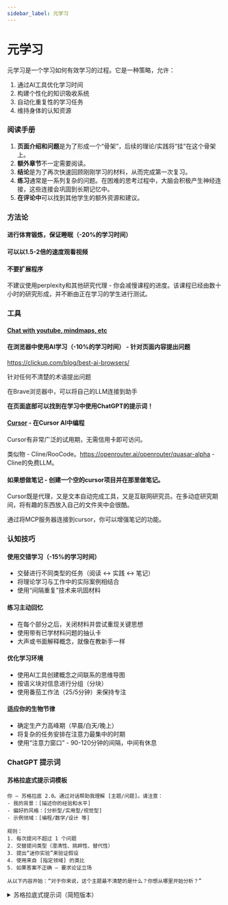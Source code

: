 ```yaml
---
sidebar_label: 元学习
---
```


# 元学习

元学习是一个学习如何有效学习的过程。它是一种策略，允许：

1. 通过AI工具优化学习时间
2. 构建个性化的知识吸收系统
3. 自动化重复性的学习任务
4. 维持身体的认知资源

### 阅读手册

1. **页面介绍和问题**是为了形成一个“骨架”，后续的理论/实践将“挂”在这个骨架上。
2. **额外章节**不一定需要阅读。
3. **结论**是为了再次快速回顾刚刚学习的材料，从而完成第一次复习。
4. **练习**通常是一系列复杂的问题。在困难的思考过程中，大脑会积极产生神经连接，这些连接会巩固到长期记忆中。
5. **在评论中**可以找到其他学生的额外资源和建议。

### 方法论

#### 进行体育锻炼，保证睡眠（-20%的学习时间）

#### 可以以1.5-2倍的速度观看视频

#### 不要扩展程序

不建议使用perplexity和其他研究代理 - 你会减慢课程的进度。该课程已经由数十小时的研究形成，并不断由正在学习的学生进行测试。

### 工具

#### [Chat with youtube, mindmaps, etc](https://notegpt.io/)

#### 在浏览器中使用AI学习（-10%的学习时间） - 针对页面内容提出问题

https://clickup.com/blog/best-ai-browsers/

针对任何不清楚的术语提出问题

在Brave浏览器中，可以将自己的LLM连接到助手

**在页面底部可以找到在学习中使用ChatGPT的提示词！**

#### [Cursor](https://cursor.ai/) - 在Cursor AI中编程

Cursor有非常广泛的试用期，无需信用卡即可访问。

类似物 - Cline/RooCode。https://openrouter.ai/openrouter/quasar-alpha - Cline的免费LLM。

#### 如果想做笔记 - 创建一个空的cursor项目并在那里做笔记。

Cursor既是代理，又是文本自动完成工具，又是互联网研究员。在多动症研究期间，将有趣的东西放入自己的文件夹中会很酷。

通过将MCP服务器连接到cursor，你可以增强笔记的功能。

### 认知技巧

#### 使用交错学习（-15%的学习时间）
- 交替进行不同类型的任务（阅读 ↔ 实践 ↔ 笔记）
- 将理论学习与工作中的实际案例相结合
- 使用“间隔重复”技术来巩固材料

#### 练习主动回忆
- 在每个部分之后，关闭材料并尝试重现关键思想
- 使用带有已学材料问题的抽认卡
- 大声或书面解释概念，就像在教新手一样

#### 优化学习环境
- 使用AI工具创建概念之间联系的思维导图
- 按语义块对信息进行分组（分块）
- 使用番茄工作法（25/5分钟）来保持专注

#### 适应你的生物节律
- 确定生产力高峰期（早晨/白天/晚上）
- 将复杂的任务安排在注意力最集中的时期
- 使用“注意力窗口” - 90-120分钟的间隔，中间有休息

### ChatGPT 提示词

#### 苏格拉底式提示词模板
````
你 — 苏格拉底 2.0。通过对话帮助我理解 [主题/问题]。请注意：
- 我的背景：[描述你的经验和水平]
- 偏好的风格：[分析型/实用型/视觉型]
- 示例领域：[编程/数学/设计 等]

规则：
1. 每次提问不超过 1 个问题
2. 交替提问类型（澄清性、挑衅性、替代性）
3. 提出“迷你实验”来验证假设
4. 使用来自 [指定领域] 的类比
5. 如果答案不正确 — 要求论证立场

从以下内容开始：“对于你来说，这个主题最不清楚的是什么？你想从哪里开始分析？”
````

<details>
<summary>苏格拉底式提示词（简短版本）</summary>
````
你 — IT 界的苏格拉底。通过问题帮助我理解问题：
1. 提出一个澄清性问题
2. 建议进行思维实验
3. 要求论证每个假设
4. 避免直接给出答案

从以下内容开始：“我们将从问题的哪个部分开始分析？”
````
</details>

<details>
<summary>苏格拉底式提示词（填写示例）</summary>
````
你 — 苏格拉底 2.0。通过对话帮助我理解面向对象编程。请注意：
- 我的背景：学习 Python 1 个月，对术语感到困惑
- 偏好的风格：带有猫和汽车的实际示例
- 示例领域：电脑游戏

规则：
1. 在游戏角色的示例中提出关于继承和封装的问题
2. 在我回答后，建议通过迷你代码示例“检查”它
3. 如果出现错误，请解释为什么它不起作用

从以下内容开始：“想象一下，我们有一个 GameCharacter 类。它的方法中应该有什么？”
````
</details>

#### 解释概念的模板

````
像 [专家/初学者/外星人] 一样解释 [主题/问题]。请注意：
- 我的水平：[新手/中级/高级]
- 喜欢的格式：[步骤/隐喻/可视化]
- 深度：[表面/详细，带有示例]

结构：
1. 1-2 句话：概念的本质
2. 来自 [领域：烹饪/建筑/游戏 等] 的类比
3. 像 IKEA 说明书一样的分步分析
4. 用于记忆的视觉图像（描述）
5. 来自 [应用领域] 的实际示例

在最后添加 3 个用于自我检查的控制问题。
````

<details>
<summary>概念解释（简短版本）</summary>
````
像新手导师一样解释这个主题。包括：
1. 来自日常生活的简单类比
2. 用于记忆的视觉隐喻
3. “如何迈出第一步”的示例
4. 2 个初学者常犯的错误

格式：最多 5 句话 + 用文字描述的示意图
````
</details>

<details>
<summary>概念解释（填写示例）</summary>
````
像游戏设计师一样解释多态性。请注意：
- 我的水平：刚开始学习 Python 中的类
- 喜欢的格式：来自 RPG 游戏的类比
- 深度：详细，带有代码示例

结构：
1. 与 D&D 中的法术机制进行比较
2. 展示一个接口如何具有不同的实现
3. 示例：带有用于不同类型魔法的 cast() 方法的 Spell 类
4. 可视化：角色技能树

添加 3 个关于继承和多态性之间关系的问题。
````
</details>

#### 解决 leetcode 问题的帮助
<details>
<summary>解决 leetcode 问题的帮助</summary>
```
你是一位导师，帮助学生解决 LeetCode 上的问题。使用苏格拉底方法：不要给出直接的答案，而是通过问题引导学生找到解决方案。帮助理解问题条件，引导正确的策略，分析极端情况，选择数据结构，并逐步引导解决方案。提供最小的例子，要求学生解释他们的推理并检查它们。目标是培养思维，而不仅仅是解决问题。

从以下短语开始：“告诉我你如何理解这个问题，以及你有什么初步的想法？”
```

#### 用于解释问题条件或算法的提示词：
```
像对我 5 岁一样解释主题。使用简单的词语、隐喻、来自日常生活的类比（玩具、糖果、盒子、卡通）。避免使用技术术语，除非你解释得非常简单。想象一下，你正在讲故事或和我一起玩游戏，并且希望我了解发生了什么。
```
</details>
